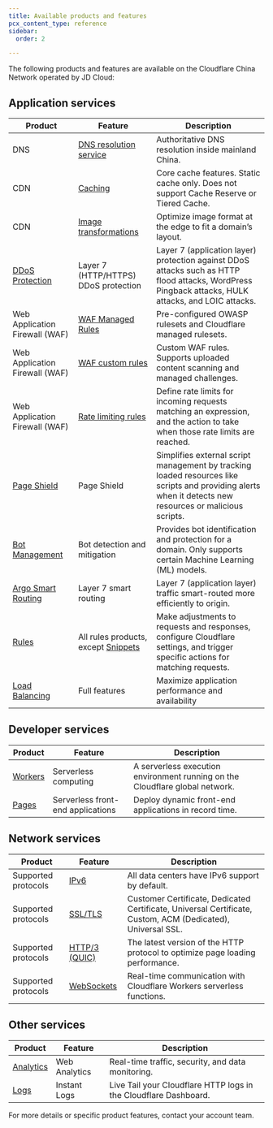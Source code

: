 ```yaml
---
title: Available products and features
pcx_content_type: reference
sidebar:
  order: 2

---
```


The following products and features are available on the Cloudflare China Network operated by JD Cloud:

## Application services

| Product                                    | Feature                                                      | Description                                                                                                                                              |
| ------------------------------------------ | ------------------------------------------------------------ | -------------------------------------------------------------------------------------------------------------------------------------------------------- |
| DNS                                        | [DNS resolution service](/china-network/concepts/china-dns/) | Authoritative DNS resolution inside mainland China.                                                                                                      |
| CDN                                        | [Caching](/cache/)                                           | Core cache features. Static cache only. Does not support Cache Reserve or Tiered Cache.                                                                  |
| CDN                                        | [Image transformations](/images/)                            | Optimize image format at the edge to fit a domain’s layout.                                                                                              |
| [DDoS Protection](/ddos-protection/)       | Layer 7 (HTTP/HTTPS) DDoS protection                         | Layer 7 (application layer) protection against DDoS attacks such as HTTP flood attacks, WordPress Pingback attacks, HULK attacks, and LOIC attacks.      |
| Web Application Firewall (WAF)             | [WAF Managed Rules](/waf/managed-rules/)                     | Pre-configured OWASP rulesets and Cloudflare managed rulesets.                                                                                           |
| Web Application Firewall (WAF)             | [WAF custom rules](/waf/custom-rules/)                       | Custom WAF rules. Supports uploaded content scanning and managed challenges.                                                                             |
| Web Application Firewall (WAF)             | [Rate limiting rules](/waf/rate-limiting-rules/)             | Define rate limits for incoming requests matching an expression, and the action to take when those rate limits are reached.                              |
| [Page Shield](/page-shield/)               | Page Shield                                                  | Simplifies external script management by tracking loaded resources like scripts and providing alerts when it detects new resources or malicious scripts. |
| [Bot Management](/bots/)                   | Bot detection and mitigation                                 | Provides bot identification and protection for a domain. Only supports certain Machine Learning (ML) models.                                             |
| [Argo Smart Routing](/argo-smart-routing/) | Layer 7 smart routing                                        | Layer 7 (application layer) traffic smart-routed more efficiently to origin.                                                                             |
| [Rules](/rules/)                           | All rules products, except [Snippets](/rules/snippets/)      | Make adjustments to requests and responses, configure Cloudflare settings, and trigger specific actions for matching requests.                           |
| [Load Balancing](/load-balancing/)         | Full features                                                | Maximize application performance and availability                                                                                                        |

## Developer services

| Product              | Feature                           | Description                                                                  |
| -------------------- | --------------------------------- | ---------------------------------------------------------------------------- |
| [Workers](/workers/) | Serverless computing              | A serverless execution environment running on the Cloudflare global network. |
| [Pages](/pages/)     | Serverless front-end applications | Deploy dynamic front-end applications in record time.                        |

## Network services

| Product             | Feature                                                                         | Description                                                                                                 |
| ------------------- | ------------------------------------------------------------------------------- | ----------------------------------------------------------------------------------------------------------- |
| Supported protocols | [IPv6](/network/ipv6-compatibility/)                                            | All data centers have IPv6 support by default.                                                              |
| Supported protocols | [SSL/TLS](/ssl/)                                                                | Customer Certificate, Dedicated Certificate, Universal Certificate, Custom, ACM (Dedicated), Universal SSL. |
| Supported protocols | [HTTP/3 (QUIC)](https://www.cloudflare.com/learning/performance/what-is-http3/) | The latest version of the HTTP protocol to optimize page loading performance.                               |
| Supported protocols | [WebSockets](/workers/runtime-apis/websockets/)                                 | Real-time communication with Cloudflare Workers serverless functions.                                       |

## Other services

| Product                  | Feature       | Description                                                      |
| ------------------------ | ------------- | ---------------------------------------------------------------- |
| [Analytics](/analytics/) | Web Analytics | Real-time traffic, security, and data monitoring.                |
| [Logs](/logs/)           | Instant Logs  | Live Tail your Cloudflare HTTP logs in the Cloudflare Dashboard. |

For more details or specific product features, contact your account team.
